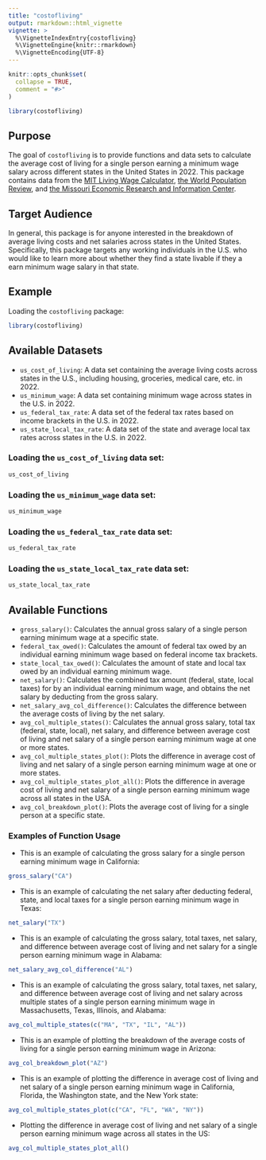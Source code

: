 ```yaml
---
title: "costofliving"
output: rmarkdown::html_vignette
vignette: >
  %\VignetteIndexEntry{costofliving}
  %\VignetteEngine{knitr::rmarkdown}
  %\VignetteEncoding{UTF-8}
---
```


```r
knitr::opts_chunk$set(
  collapse = TRUE,
  comment = "#>"
)
```

```r
library(costofliving)
```

## Purpose

The goal of `costofliving` is to provide functions and data sets to calculate the average cost of living for a single person earning a minimum wage salary across different states in the United States in 2022. This package contains data from the [MIT Living Wage Calculator](https://livingwage.mit.edu/), [the World Population Review](https://worldpopulationreview.com/), and [the Missouri Economic Research and Information Center](https://meric.mo.gov/).

## Target Audience

In general, this package is for anyone interested in the breakdown of average living costs and net salaries across states in the United States. Specifically, this package targets any working individuals in the U.S. who would like to learn more about whether they find a state livable if they a earn minimum wage salary in that state. 

## Example

Loading the `costofliving` package:

```r
library(costofliving)
```

## Available Datasets

  + `us_cost_of_living`: A data set containing the average living costs across states in the U.S., including housing, groceries, medical care, etc. in 2022. 
  + `us_minimum_wage`: A data set containing minimum wage across states in the U.S. in 2022.
  + `us_federal_tax_rate`: A data set of the federal tax rates based on income brackets in the U.S. in 2022. 
  + `us_state_local_tax_rate`: A data set of the state and average local tax rates across states in the U.S. in 2022.

### Loading the `us_cost_of_living` data set:

```r
us_cost_of_living
```

### Loading the `us_minimum_wage` data set:

```r
us_minimum_wage
```

### Loading the `us_federal_tax_rate` data set:

```r
us_federal_tax_rate
```

### Loading the `us_state_local_tax_rate` data set:

```r
us_state_local_tax_rate
```

## Available Functions

  + `gross_salary()`: Calculates the annual gross salary of a single person earning minimum wage at a specific state.
  + `federal_tax_owed()`: Calculates the amount of federal tax owed by an individual earning minimum wage based on federal income tax brackets.
  + `state_local_tax_owed()`: Calculates the amount of state and local tax owed by an individual earning minimum wage.
  + `net_salary()`: Calculates the combined tax amount (federal, state, local taxes) for by an individual earning minimum wage, and obtains the net salary by deducting from the gross salary.
  + `net_salary_avg_col_difference()`: Calculates the difference between the average costs of living by the net salary.
  + `avg_col_multiple_states()`: Calculates the annual gross salary, total tax (federal, state, local), net salary, and difference between average cost of living and net salary of a single person earning minimum wage at one or more states.
  + `avg_col_multiple_states_plot()`: Plots the difference in average cost of living and net salary of a single person earning minimum wage at one or more states.
  + `avg_col_multiple_states_plot_all()`: Plots the difference in average cost of living and net salary of a single person earning minimum wage across all states in the USA.
  + `avg_col_breakdown_plot()`: Plots the average cost of living for a single person at a specific state.

### Examples of Function Usage

- This is an example of calculating the gross salary for a single person earning minimum wage in California:

```r
gross_salary("CA")
```

- This is an example of calculating the net salary after deducting federal, state, and local taxes for a single person earning minimum wage in Texas:

```r
net_salary("TX")
```

- This is an example of calculating the gross salary, total taxes, net salary, and difference between average cost of living and net salary for a single person earning minimum wage in Alabama:

```r
net_salary_avg_col_difference("AL")
```

- This is an example of calculating the gross salary, total taxes, net salary, and difference between average cost of living and net salary across multiple states of a single person earning minimum wage in Massachusetts, Texas, Illinois, and Alabama:

```r
avg_col_multiple_states(c("MA", "TX", "IL", "AL"))
```

- This is an example of plotting the breakdown of the average costs of living for a single person earning minimum wage in Arizona:

```r
avg_col_breakdown_plot("AZ")
```

- This is an example of plotting the difference in average cost of living and net salary of a single person earning minimum wage in California, Florida, the Washington state, and the New York state:

```r
avg_col_multiple_states_plot(c("CA", "FL", "WA", "NY"))
```

- Plotting the difference in average cost of living and net salary of a single person earning minimum wage across all states in the US:

```r
avg_col_multiple_states_plot_all()
```


